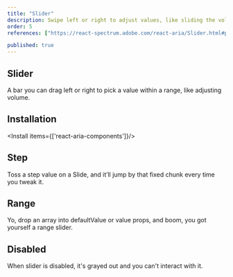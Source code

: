 ```yaml
---
title: "Slider"
description: Swipe left or right to adjust values, like sliding the volume on your stereo, perfect for gradual control.
order: 5
references: ["https://react-spectrum.adobe.com/react-aria/Slider.html#props"]

published: true
---
```


## Slider
A bar you can drag left or right to pick a value within a range, like adjusting volume.
<How minW72 toUse="forms/slider-demo" />

## Installation

<Install items={['react-aria-components']}/>

<SourceCode toShow='slider'/>

## Step
Toss a step value on a Slide, and it’ll jump by that fixed chunk every time you tweak it.
<How minW72 toUse="forms/slider-step-demo" />

## Range
Yo, drop an array into defaultValue or value props, and boom, you got yourself a range slider.
<How minW72 toUse="forms/slider-range-demo" />

## Disabled
When slider is disabled, it's grayed out and you can't interact with it.
<How minW72 toUse="forms/slider-disabled-demo" />
